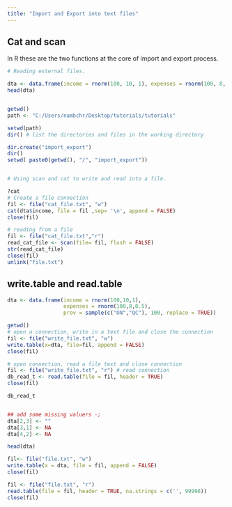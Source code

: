 ---
title: "Import and Export into text files"
---

## Cat and scan

In R these are the two functions at the core of import and export process.

```{r}
# Reading external files.

dta <- data.frame(income = rnorm(100, 10, 1), expenses = rnorm(100, 8, 0.5))
head(dta)


getwd()
path <- "C:/Users/nambchr/Desktop/tutorials/tutorials"

setwd(path)
dir() # list the directories and files in the working directory

dir.create("import_export")
dir()
setwd( paste0(getwd(), "/", "import_export"))


# Using scan and cat to write and read into a file.

?cat
# Create a file connection
fil <- file("cat_file.txt", "w")
cat(dta$income, file = fil ,sep= '\n', append = FALSE)
close(fil)

# reading from a file
fil <- file("cat_file.txt","r")
read_cat_file <- scan(file= fil, flush = FALSE)
str(read_cat_file)
close(fil)
unlink("file.txt")


```

## write.table and read.table

```{r}
dta <- data.frame(income = rnorm(100,10,1),
                  expenses = rnorm(100,8,0.5),
                  prov = sample(c("ON","QC"), 100, replace = TRUE))

getwd()
# open a connection, write in a text file and close the connection
fil <- file("write_file.txt", "w")
write.table(x=dta, file=fil, append = FALSE)
close(fil)

# open connection, read a file text and close connection
fil <- file("write_file.txt", "r") # read connection
db_read_t <- read.table(file = fil, header = TRUE)
close(fil)

db_read_t


## add some missing valuers -;
dta[2,3] <- ""
dta[3,1] <- NA
dta[4,2] <- NA

head(dta)

fil<- file("file.txt", "w")
write.table(x = dta, file = fil, append = FALSE)
close(fil)

fil <- file("file.txt", "r")
read.table(file = fil, header = TRUE, na.strings = c('', 99996))
close(fil)
```

